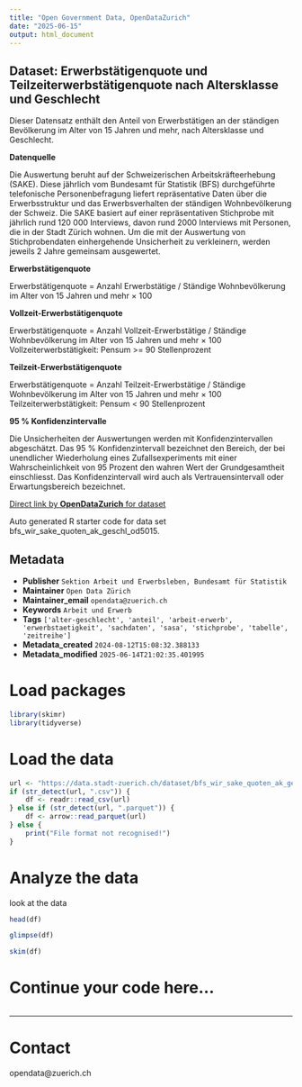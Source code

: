 ```yaml
---
title: "Open Government Data, OpenDataZurich"
date: "2025-06-15"
output: html_document
---
```


## Dataset: Erwerbstätigenquote und Teilzeiterwerbstätigenquote nach Altersklasse und Geschlecht

Dieser Datensatz enthält den Anteil von Erwerbstätigen an der ständigen Bevölkerung im Alter von 15 Jahren und mehr, nach Altersklasse und Geschlecht.


**Datenquelle**

Die Auswertung beruht auf der Schweizerischen Arbeitskräfteerhebung (SAKE). Diese jährlich vom Bundesamt für Statistik (BFS) durchgeführte telefonische Personenbefragung liefert repräsentative Daten über die Erwerbsstruktur und das Erwerbsverhalten der ständigen Wohnbevölkerung der Schweiz. Die SAKE basiert auf einer repräsentativen Stichprobe mit jährlich rund 120 000 Interviews, davon rund 2000 Interviews mit Personen, die in der Stadt Zürich wohnen. Um die mit der Auswertung von Stichprobendaten einhergehende Unsicherheit zu verkleinern, werden jeweils 2 Jahre gemeinsam ausgewertet.

[]()

**Erwerbstätigenquote**

Erwerbstätigenquote = Anzahl Erwerbstätige / Ständige Wohnbevölkerung im Alter von 15 Jahren und mehr × 100


[]()

**Vollzeit-Erwerbstätigenquote**

Erwerbstätigenquote = Anzahl Vollzeit-Erwerbstätige / Ständige Wohnbevölkerung im Alter von 15 Jahren und mehr × 100
Vollzeiterwerbstätigkeit: Pensum >= 90 Stellenprozent

[]()

**Teilzeit-Erwerbstätigenquote**

Erwerbstätigenquote = Anzahl Teilzeit-Erwerbstätige / Ständige Wohnbevölkerung im Alter von 15 Jahren und mehr × 100
Teilzeiterwerbstätigkeit: Pensum < 90 Stellenprozent

[]()

**95 % Konfidenzintervalle**

Die Unsicherheiten der Auswertungen werden mit Konfidenzintervallen abgeschätzt. 
Das 95 % Konfidenzintervall bezeichnet den Bereich, der bei unendlicher Wiederholung eines
Zufallsexperiments mit einer Wahrscheinlichkeit von 95 Prozent den wahren Wert der
Grundgesamtheit einschliesst. Das Konfidenzintervall wird auch als Vertrauensintervall oder
Erwartungsbereich bezeichnet.

[]()



[Direct link by **OpenDataZurich** for dataset](https://data.stadt-zuerich.ch/dataset/bfs_wir_sake_quoten_ak_geschl_od5015)

Auto generated R starter code for data set bfs_wir_sake_quoten_ak_geschl_od5015.

## Metadata

- **Publisher** `Sektion Arbeit und Erwerbsleben, Bundesamt für Statistik`
- **Maintainer** `Open Data Zürich`
- **Maintainer_email** `opendata@zuerich.ch`
- **Keywords** `Arbeit und Erwerb`
- **Tags** `['alter-geschlecht', 'anteil', 'arbeit-erwerb', 'erwerbstaetigkeit', 'sachdaten', 'sasa', 'stichprobe', 'tabelle', 'zeitreihe']`
- **Metadata_created** `2024-08-12T15:08:32.388133`
- **Metadata_modified** `2025-06-14T21:02:35.401995`


# Load packages

```r
library(skimr)
library(tidyverse)
```

# Load the data

```r
url <- "https://data.stadt-zuerich.ch/dataset/bfs_wir_sake_quoten_ak_geschl_od5015/download/WIR501OD5015.csv"
if (str_detect(url, ".csv")) {
    df <- readr::read_csv(url)
} else if (str_detect(url, ".parquet")) {
    df <- arrow::read_parquet(url)
} else {
    print("File format not recognised!")
}
```

# Analyze the data

look at the data
```r
head(df)
```

```r
glimpse(df)
```

```r
skim(df)
```

# Continue your code here...

```r

```

------------------------------------------------------------------------

# Contact

opendata@zuerich.ch
